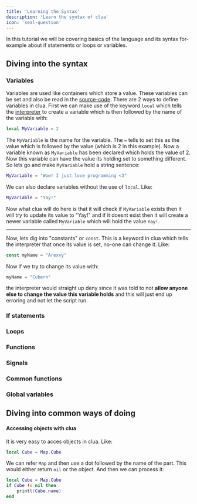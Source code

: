 ```yaml
---
title: 'Learning the Syntax'
description: 'Learn the syntax of clua'
icon: 'seal-question'
---
```


In this tutorial we will be covering basics of the language and its syntax for-example about if statements or loops or variables.

## Diving into the syntax
### Variables
Variables are used like containers which store a value. These variables can be set and also be read in the [source-code](https://en.wikipedia.org/wiki/Source_code).
There are 2 ways to define variables in clua. First we can make use of the keyword `local` which tells the [interpreter](https://en.wikipedia.org/wiki/Interpreter_(computing)) to create a variable which is then followed by the name of the variable with:
```lua
local MyVariable = 2
```
The `MyVariable` is the name for the variable. The `=` tells to set this as the value which is followed by the value (which is 2 in this example). Now a variable known as `MyVariable` has been declared which holds the value of 2.
Now this variable can have the value its holding set to something different. So lets go and make `MyVariable` hold a string sentence:
```lua
MyVariable = "Wow! I just love programming <3"
```
We can also declare variables without the use of `local`. Like:
```lua
MyVariable = "Yay!"
```
Now what clua will do here is that it will check if `MyVariable` exists then it will try to update its value to "Yay!" and if it doesnt exist then it will create a newer variable called `MyVariable` which will hold the value `Yay!`.

---
Now, lets dig into "constants" or `const`. This is a keyword in clua which tells the interpreter that once its value is set, no-one can change it. Like:
```go
const myName = "Arexvy"
```
Now if we try to change its value with:
```go
myName = "Cubern"
```
the interpreter would straight up deny since it was told to not **allow anyone else to change the value this variable holds** and this will just end up erroring and not let the script run.

### If statements

### Loops 

### Functions

### Signals

### Common functions

### Global variables

## Diving into common ways of doing
#### Accessing objects with clua
It is very easy to acces objects in clua. Like:
```lua
local Cube = Map.Cube
```
We can refer `Map` and then use a dot followed by the name of the part. This would either return `nil` or the object. And then we can process it:
```lua
local Cube = Map.Cube
if Cube != nil then 
    printl(Cube.name)
end
```